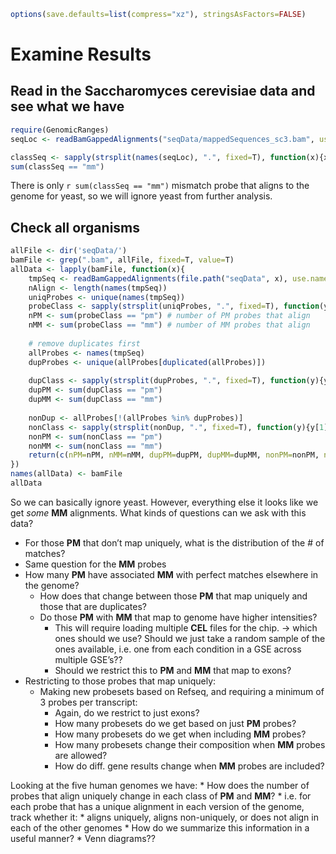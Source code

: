 ```r
options(save.defaults=list(compress="xz"), stringsAsFactors=FALSE)
```

# Examine Results

## Read in the Saccharomyces cerevisiae data and see what we have

```r
require(GenomicRanges)
seqLoc <- readBamGappedAlignments("seqData/mappedSequences_sc3.bam", use.names=T)

classSeq <- sapply(strsplit(names(seqLoc), ".", fixed=T), function(x){x[1]})
sum(classSeq == "mm")
```

There is only `r sum(classSeq == "mm")` mismatch probe that aligns to the genome for yeast, so we will ignore yeast from further analysis.

## Check all organisms

```r
allFile <- dir('seqData/')
bamFile <- grep(".bam", allFile, fixed=T, value=T)
allData <- lapply(bamFile, function(x){
	tmpSeq <- readBamGappedAlignments(file.path("seqData", x), use.names=T)
	nAlign <- length(names(tmpSeq))
	uniqProbes <- unique(names(tmpSeq))
	probeClass <- sapply(strsplit(uniqProbes, ".", fixed=T), function(y){y[1]})
	nPM <- sum(probeClass == "pm") # number of PM probes that align
	nMM <- sum(probeClass == "mm") # number of MM probes that align
	
	# remove duplicates first
	allProbes <- names(tmpSeq)
	dupProbes <- unique(allProbes[duplicated(allProbes)])
	
	dupClass <- sapply(strsplit(dupProbes, ".", fixed=T), function(y){y[1]})
	dupPM <- sum(dupClass == "pm")
	dupMM <- sum(dupClass == "mm")
	
	nonDup <- allProbes[!(allProbes %in% dupProbes)]
	nonClass <- sapply(strsplit(nonDup, ".", fixed=T), function(y){y[1]})
	nonPM <- sum(nonClass == "pm")
	nonMM <- sum(nonClass == "mm")
	return(c(nPM=nPM, nMM=nMM, dupPM=dupPM, dupMM=dupMM, nonPM=nonPM, nonMM=nonMM))
})
names(allData) <- bamFile
allData
```

So we can basically ignore yeast. However, everything else it looks like we get *some* **MM** alignments. What kinds of questions can we ask with this data?

 * For those **PM** that don't map uniquely, what is the distribution of the # of matches?
 * Same question for the **MM** probes
 * How many **PM** have associated **MM** with perfect matches elsewhere in the genome?
   * How does that change between those **PM** that map uniquely and those that are duplicates?
   * Do those **PM** with **MM** that map to genome have higher intensities?
     * This will require loading multiple **CEL** files for the chip. -> which ones should we use? Should we just take a random sample of the ones available, i.e. one from each condition in a GSE across multiple GSE's??
     * Should we restrict this to **PM** and **MM** that map to exons?
 * Restricting to those probes that map uniquely:
   * Making new probesets based on Refseq, and requiring a minimum of 3 probes per transcript:
     * Again, do we restrict to just exons?
     * How many probesets do we get based on just **PM** probes?
     * How many probesets do we get when including **MM** probes?
     * How many probesets change their composition when **MM** probes are allowed?
     * How do diff. gene results change when **MM** probes are included?
     
 Looking at the five human genomes we have:
 * How does the number of probes that align uniquely change in each class of **PM** and **MM**?
   * i.e. for each probe that has a unique alignment in each version of the genome, track whether it:
     * aligns uniquely, aligns non-uniquely, or does not align in each of the other genomes
   * How do we summarize this information in a useful manner?
     * Venn diagrams??
